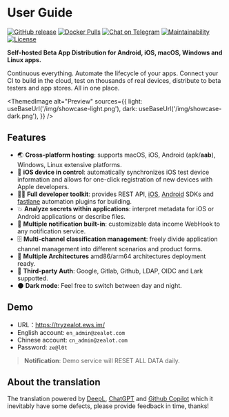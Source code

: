 
# User Guide

[![GitHub release](https://img.shields.io/github/v/release/tryzealot/zealot?include_prereleases)](https://github.com/tryzealot/zealot/releases)
[![Docker Pulls](https://img.shields.io/docker/pulls/tryzealot/zealot.svg)](https://hub.docker.com/r/tryzealot/zealot/)
[![Chat on Telegram](https://img.shields.io/badge/chat-on%20telegram-important.svg)](https://img.shields.io/badge/chat-on%20telegram-important.svg)
[![Maintainability](https://codeclimate.com/github/tryzealot/zealot/badges/gpa.svg)](https://codeclimate.com/github/tryzealot/zealot)
[![License](https://img.shields.io/github/license/tryzealot/zealot)](https://github.com/tryzealot/zealot/blob/develop/LICENSE)

**Self-hosted Beta App Distribution for Android, iOS, macOS, Windows and Linux apps.**

Continuous everything. Automate the lifecycle of your apps. Connect your CI to build in the cloud, test on thousands of real devices, distribute to beta testers and app stores. All in one place.

<ThemedImage
  alt="Preview"
  sources={{
    light: useBaseUrl('/img/showcase-light.png'),
    dark: useBaseUrl('/img/showcase-dark.png'),
  }}
/>

## Features

- 🌏 **Cross-platform hosting**: supports macOS, iOS, Android (apk/**aab**), Windows, Linux extensive platforms.
- 📱 **iOS device in control**: automatically synchronizes iOS test device information and allows for one-click registration of new devices with Apple developers.
- 🧑‍💻 **Full developer toolkit**: provides REST API, [iOS][zealot-ios-sdk], [Android][android-android-sdk] SDKs and [fastlane][fastlane-plugin-zealot] automation plugins for building.
- 💥 **Analyze secrets within applications**: interpret metadata for iOS or Android applications or describe files.
- 🚨 **Multiple notification built-in**: customizable data income WebHook to any notification service.
- 🗄 **Multi-channel classification management**: freely divide application channel management into different scenarios and product forms.
- 🎳 **Multiple Architectures** amd86/arm64 architectures deployment ready.
- 🔑 **Third-party Auth**: Google, Gitlab, Github, LDAP, OIDC and Lark suppotted.
- 🌑 **Dark mode**: Feel free to switch between day and night.

## Demo

- URL：https://tryzealot.ews.im/
- English account: `en_admin@zealot.com`
- Chinese account: `cn_admin@zealot.com`
- Password: `ze@l0t`

> **Notification**: Demo service will RESET ALL DATA daily.

## About the translation

The translation powered by [DeepL](https://www.deepl.com/translator), [ChatGPT](https://chat.openai.com/) and [Github Copilot](https://github.com/features/copilot) which it inevitably have some defects, please provide feedback in time, thanks!

[zealot-ios-sdk]: https://github.com/tryzealot/zealot-ios
[android-android-sdk]: https://github.com/tryzealot/zealot-android
[fastlane-plugin-zealot]: https://github.com/tryzealot/fastlane-plugin-zealot
[mit-link]: https://github.com/tryzealot/zealot/blob/develop/LICENSE

